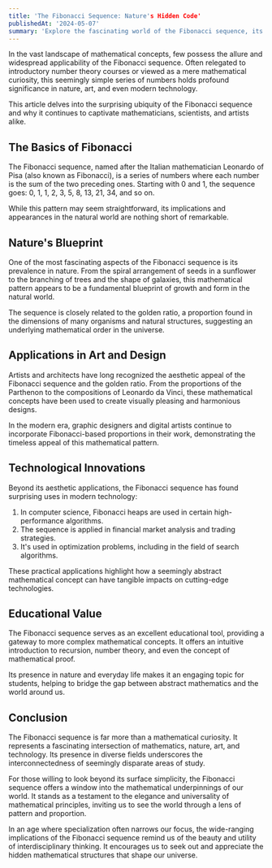 ```yaml
---
title: 'The Fibonacci Sequence: Nature's Hidden Code'
publishedAt: '2024-05-07'
summary: 'Explore the fascinating world of the Fibonacci sequence, its unexpected appearances in nature, and its practical applications in various fields.'
---
```


In the vast landscape of mathematical concepts, few possess the allure and widespread applicability of the Fibonacci sequence. Often relegated to introductory number theory courses or viewed as a mere mathematical curiosity, this seemingly simple series of numbers holds profound significance in nature, art, and even modern technology.

This article delves into the surprising ubiquity of the Fibonacci sequence and why it continues to captivate mathematicians, scientists, and artists alike.

## The Basics of Fibonacci

The Fibonacci sequence, named after the Italian mathematician Leonardo of Pisa (also known as Fibonacci), is a series of numbers where each number is the sum of the two preceding ones. Starting with 0 and 1, the sequence goes: 0, 1, 1, 2, 3, 5, 8, 13, 21, 34, and so on.

While this pattern may seem straightforward, its implications and appearances in the natural world are nothing short of remarkable.

## Nature's Blueprint

One of the most fascinating aspects of the Fibonacci sequence is its prevalence in nature. From the spiral arrangement of seeds in a sunflower to the branching of trees and the shape of galaxies, this mathematical pattern appears to be a fundamental blueprint of growth and form in the natural world.

The sequence is closely related to the golden ratio, a proportion found in the dimensions of many organisms and natural structures, suggesting an underlying mathematical order in the universe.

## Applications in Art and Design

Artists and architects have long recognized the aesthetic appeal of the Fibonacci sequence and the golden ratio. From the proportions of the Parthenon to the compositions of Leonardo da Vinci, these mathematical concepts have been used to create visually pleasing and harmonious designs.

In the modern era, graphic designers and digital artists continue to incorporate Fibonacci-based proportions in their work, demonstrating the timeless appeal of this mathematical pattern.

## Technological Innovations

Beyond its aesthetic applications, the Fibonacci sequence has found surprising uses in modern technology:

1. In computer science, Fibonacci heaps are used in certain high-performance algorithms.
2. The sequence is applied in financial market analysis and trading strategies.
3. It's used in optimization problems, including in the field of search algorithms.

These practical applications highlight how a seemingly abstract mathematical concept can have tangible impacts on cutting-edge technologies.

## Educational Value

The Fibonacci sequence serves as an excellent educational tool, providing a gateway to more complex mathematical concepts. It offers an intuitive introduction to recursion, number theory, and even the concept of mathematical proof.

Its presence in nature and everyday life makes it an engaging topic for students, helping to bridge the gap between abstract mathematics and the world around us.

## Conclusion

The Fibonacci sequence is far more than a mathematical curiosity. It represents a fascinating intersection of mathematics, nature, art, and technology. Its presence in diverse fields underscores the interconnectedness of seemingly disparate areas of study.

For those willing to look beyond its surface simplicity, the Fibonacci sequence offers a window into the mathematical underpinnings of our world. It stands as a testament to the elegance and universality of mathematical principles, inviting us to see the world through a lens of pattern and proportion.

In an age where specialization often narrows our focus, the wide-ranging implications of the Fibonacci sequence remind us of the beauty and utility of interdisciplinary thinking. It encourages us to seek out and appreciate the hidden mathematical structures that shape our universe.